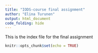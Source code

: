 ```yaml
---
title: "IODS-course final assignment"
author: "Elina Turunen"
output: html_document
code_folding: hide
---
```


This is the index file for the final assignment


```r
knitr::opts_chunk$set(echo = TRUE)
```
